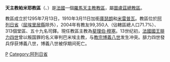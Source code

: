 {{Infobox Roman Catholic diocese
|Roman Catholic Diocese of = 天主教帕米耶教區
|Latin name of diocese =Dioecesis Pamiers
|image =Pamiers - Cathédrale Saint-Antonin -3.JPG
|caption = 帕米耶主教座堂
|location = [[法國|法國]]
|territory =阿列日省
|population= 99,350
|rite = 拉丁禮
|patron = [[帕米耶的聖安多尼|帕米耶的聖安多尼]]
|province = 圖盧茲
|established = 1295年
|cathedral = [[帕米耶主教座堂|帕米耶主教座堂]]
|副主教座堂 =
|leadership = 主教
|website =[http://ariege-catholique.cef.fr/dtbfw/current/pages/ 官方網頁]
|教宗 = 
|metropolitan = 
|ordinary =斐理伯·穆塞
|coadjutor bishop =
|emeritus = 
}}

'''天主教帕米耶教區'''（{{lang-la|Dioecesis Apamiensis}}、{{lang-fr|Diocèse de Pamiers}}）是[[法國|法國]]一個[[羅馬天主教|羅馬天主教]][[教區|教區]]，屬[[天主教圖盧茲總教區|圖盧茲總教區]]。

教區成立於1295年7月13日，1910年3月11日加銜[[庫瑟朗|庫瑟朗]]和[[米雷普瓦_(阿列日省)|米雷普瓦]]。教區位於[[阿列日省|阿列日省]]（[[屈埃里居縣|屈埃里居縣]]除外），2004年有教友99,350人（佔轄區總人口71.7%）、313個堂區、五十九名司鐸。現任教區主教為[[斐理伯·穆塞|斐理伯·穆塞]]。13世纪初，[[法國國王|法國國王]][[腓力四世_(法兰西)|腓力四世]]曾以叛国罪的名义审判巴米埃主教{{le|贝尔纳·塞瑟|Bernard Saisset}}，与[[教宗博義八世|教宗博義八世]]发生冲突。腓力四世發兵俘获博義八世，博義八世被俘期间死亡。

{{法國天主教教區}}
{{Authority control}}
[[Category:法國天主教教區|P]]
[[Category:阿列日省|Category:阿列日省]]